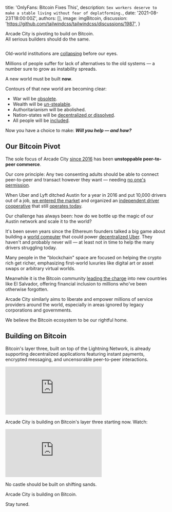 
  title: 'OnlyFans: Bitcoin Fixes This',
  description: `Sex workers deserve to make a stable living without fear of deplatforming.`,
  date: '2021-08-23T18:00:00Z',
  authors: [],
  image: imgBitcoin,
  discussion: 'https://github.com/tailwindcss/tailwindcss/discussions/1987',
}

<p className='text-center italic text-xl leading-relaxed'>
  Arcade City is pivoting to build on Bitcoin.
  <br />
  All serious builders should do the same.
</p>

<div style={{ ...IMGCONTAINER, height: 300, marginBottom: 40 }}>
  <Image
    className='h-64 w-full object-cover object-center rounded-lg'
    src={imgBitcoin}
    alt=''
    layout='fill'
    objectFit='cover'
  />
</div>

Old-world institutions are [collapsing](https://tftc.io/martys-bent/issue-1057) before our eyes.

Millions of people suffer for lack of alternatives to the old systems &mdash; a number sure to grow
as instability spreads.

A new world must be built **now**.

Contours of that new world are becoming clear:

- War will be [obsolete](https://twitter.com/JasonPLowery/status/1427357440773918720).
- Wealth will be [un-stealable](https://twitter.com/MsHodl/status/1426556209339912197).
- Authoritarianism will be <Link href='/blog/antidote'>abolished</Link>.
- Nation-states will be [decentralized or dissolved](https://twitter.com/woonomic/status/1427172525100912640).
- All people will be [included](https://twitter.com/jack/status/1426521682538344451).

Now you have a choice to make: **_Will you help &mdash; and how?_**

## Our Bitcoin Pivot

The sole focus of Arcade City [since 2016](https://blog.arcade.city/celebrating-three-years-of-arcade-city-19cb44ee26fd)
has been **unstoppable peer-to-peer commerce**.

Our core principle: Any two consenting adults should be able to connect peer-to-peer
and transact however they want &mdash; needing [no one's permission](https://www.facebook.com/Entryist/posts/2045117542311863).

When Uber and Lyft ditched Austin for a year in 2016 and put 10,000 drivers out of a job,
[we entered the market](https://twitter.com/ArcadeCityHall/status/1271923227472932928) and
organized an [independent driver cooperative](https://twitter.com/ArcadeCityHall/status/1351630501946253312)
that still [operates today](https://twitter.com/ArcadeCityHall/status/1296479364465545217).

Our challenge has always been: how do we bottle up the magic of our Austin network
and scale it to the world?

It's been seven years since the Ethereum founders talked a big game about building a [world computer](https://www.youtube.com/watch?v=qlV5_udJkC0&t=1271s)
that could power [decentralized Uber](https://twitter.com/ArcadeCityHall/status/1313151582964506625).
They haven't and probably never will &mdash; at least not in time to help the many
drivers struggling today.

Many people in the "blockchain" space are focused on helping the crypto rich get richer,
emphasizing first-world luxuries like digital art or asset swaps or arbitrary virtual worlds.

Meanwhile it is the Bitcoin community [leading the charge](https://www.forbes.com/sites/lawrencewintermeyer/2021/08/05/could-developing-nations-follow-el-salvadors-move-to-bitcoin/?sh=446ffeaf28b7)
into new countries like El Salvador, offering financial inclusion to millions who've been otherwise forgotten.

Arcade City similarly aims to liberate and empower millions of service providers around
the world, especially in areas ignored by legacy corporations and governments.

We believe the Bitcoin ecosystem to be our rightful home.

## Building on Bitcoin

Bitcoin's layer three, built on top of the Lightning Network, is already supporting decentralized applications
featuring instant payments, encrypted messaging, and uncensorable peer-to-peer interactions.

<div className='aspect-w-16 aspect-h-9 my-12'>
  <iframe
    src='https://www.youtube.com/embed/OoM4Wx8er3Y'
    frameBorder='0'
    allow='accelerometer; autoplay; clipboard-write; encrypted-media; gyroscope; picture-in-picture'
    allowFullScreen
  ></iframe>
</div>

Arcade City is building on Bitcoin's layer three starting now. Watch:

<div className='aspect-w-16 aspect-h-9 my-12'>
  <iframe
    src='https://www.youtube.com/embed/c4swIVAnQ9w'
    frameBorder='0'
    allow='accelerometer; autoplay; clipboard-write; encrypted-media; gyroscope; picture-in-picture'
    allowFullScreen
  ></iframe>
</div>

No castle should be built on shifting sands.

Arcade City is building on Bitcoin.

Stay tuned.

